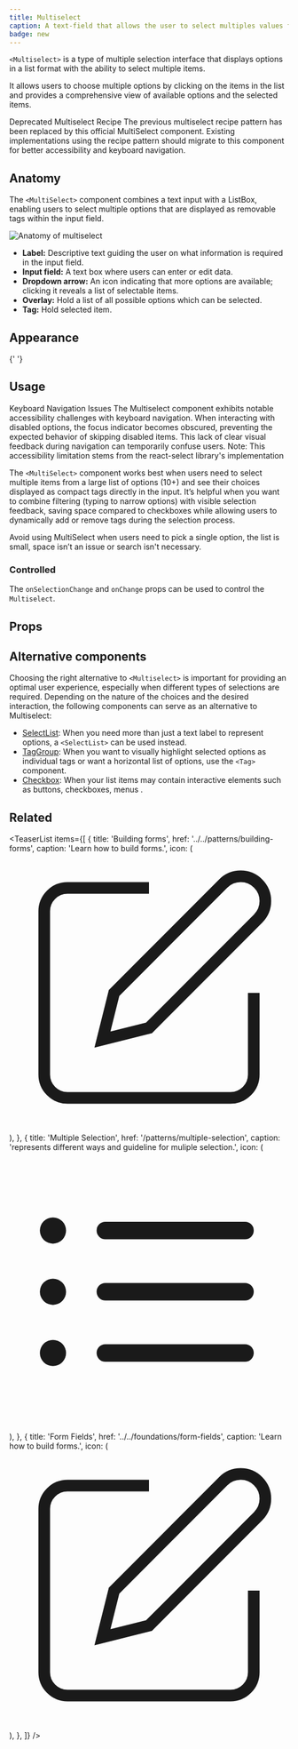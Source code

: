 ```yaml
---
title: Multiselect
caption: A text-field that allows the user to select multiples values from a provided items array.
badge: new
---
```


`<Multiselect>` is a type of multiple selection interface that displays options in a list format with the ability to select multiple items.

It allows users to choose multiple options by clicking on the items in the list and provides a comprehensive view of available options and the selected items.

<SectionMessage>
  <SectionMessage.Title>Deprecated Multiselect Recipe</SectionMessage.Title>
  <SectionMessage.Content>
    The previous multiselect recipe pattern has been replaced by this official
    MultiSelect component. Existing implementations using the recipe pattern
    should migrate to this component for better accessibility and keyboard
    navigation.
  </SectionMessage.Content>
</SectionMessage>

## Anatomy

The `<MultiSelect>` component combines a text input with a ListBox, enabling users to select multiple options that are displayed as removable tags within the input field.

<Image
  src="/multiselect/multiselect-anatomy.jpg"
  alt="Anatomy of multiselect"
  width={800}
  height={550}
  className="mx-auto block"
/>

<ul>
  <li>
    <b>Label:</b> Descriptive text guiding the user on what information is
    required in the input field.
  </li>
  <li>
    <b>Input field:</b> A text box where users can enter or edit data.
  </li>
  <li>
    <b>Dropdown arrow:</b> An icon indicating that more options are available;
    clicking it reveals a list of selectable items.
  </li>
  <li>
    <b>Overlay:</b> Hold a list of all possible options which can be selected.
  </li>
  <li>
    <b>Tag:</b> Hold selected item.
  </li>
</ul>

## Appearance

<AppearanceDemo component={title} />

<AppearanceTable component={title} />{' '}

## Usage

<SectionMessage variant="warning">
  <SectionMessage.Title>Keyboard Navigation Issues</SectionMessage.Title>
  <SectionMessage.Content>
    The Multiselect component exhibits notable accessibility challenges with
    keyboard navigation. When interacting with disabled options, the focus
    indicator becomes obscured, preventing the expected behavior of skipping
    disabled items. This lack of clear visual feedback during navigation can
    temporarily confuse users. Note: This accessibility limitation stems from
    the react-select library's implementation
  </SectionMessage.Content>
</SectionMessage>

The `<MultiSelect>` component works best when users need to select multiple items from a large list of options (10+) and see their choices displayed as compact tags directly in the input. It’s helpful when you want to combine filtering (typing to narrow options) with visible selection feedback, saving space compared to checkboxes while allowing users to dynamically add or remove tags during the selection process.

<Dont>
  <Dont.Description>
    Avoid using MultiSelect when users need to pick a single option, the list is
    small, space isn’t an issue or search isn't necessary.
  </Dont.Description>
</Dont>

### Controlled

The `onSelectionChange` and `onChange` props can be used to control the `Multiselect`.

<ComponentDemo file="./multiselect-controlled.demo.tsx" />

## Props

<StorybookHintMessage component={title} />

<PropsTable component={title} />

## Alternative components

Choosing the right alternative to `<Multiselect>` is important for providing an optimal user experience, especially when different types of selections are required. Depending on the nature of the choices and the desired interaction, the following components can serve as an alternative to Multiselect:

- [SelectList](/components/collection/selectlist): When you need more than just a text label to represent options, a `<SelectList>` can be used instead.
- [TagGroup](/components/collection/tag): When you want to visually highlight selected options as individual tags or want a horizontal list of options, use the `<Tag>` component.
- [Checkbox](/components/form/checkbox): When your list items may contain interactive elements such as buttons, checkboxes, menus .

## Related

<TeaserList
  items={[
    {
      title: 'Building forms',
      href: '../../patterns/building-forms',
      caption: 'Learn how to build forms.',
      icon: (
        <svg
          xmlns="http://www.w3.org/2000/svg"
          width={24}
          height={24}
          viewBox="0 0 24 24"
          fill="none"
          stroke="currentColor"
          strokeWidth={2}
          strokeLinecap="round"
          strokeLinejoin="round"
        >
          <path d="M12 3H5a2 2 0 00-2 2v14a2 2 0 002 2h14a2 2 0 002-2v-7" />
          <path d="M18.375 2.625a2.121 2.121 0 113 3L12 15l-4 1 1-4z" />
        </svg>
      ),
    },
    {
      title: 'Multiple Selection',
      href: '/patterns/multiple-selection',
      caption: 'represents different ways and guideline for muliple selection.',
      icon: (
        <svg
          xmlns="http://www.w3.org/2000/svg"
          viewBox="0 0 24 24"
          fill="currentColor"
          className="size-6"
        >
          <path
            fillRule="evenodd"
            d="M2.625 6.75a1.125 1.125 0 1 1 2.25 0 1.125 1.125 0 0 1-2.25 0Zm4.875 0A.75.75 0 0 1 8.25 6h12a.75.75 0 0 1 0 1.5h-12a.75.75 0 0 1-.75-.75ZM2.625 12a1.125 1.125 0 1 1 2.25 0 1.125 1.125 0 0 1-2.25 0ZM7.5 12a.75.75 0 0 1 .75-.75h12a.75.75 0 0 1 0 1.5h-12A.75.75 0 0 1 7.5 12Zm-4.875 5.25a1.125 1.125 0 1 1 2.25 0 1.125 1.125 0 0 1-2.25 0Zm4.875 0a.75.75 0 0 1 .75-.75h12a.75.75 0 0 1 0 1.5h-12a.75.75 0 0 1-.75-.75Z"
            clipRule="evenodd"
          />
        </svg>
      ),
    },
    {
      title: 'Form Fields',
      href: '../../foundations/form-fields',
      caption: 'Learn how to build forms.',
      icon: (
        <svg
          xmlns="http://www.w3.org/2000/svg"
          width={24}
          height={24}
          viewBox="0 0 24 24"
          fill="none"
          stroke="currentColor"
          strokeWidth={2}
          strokeLinecap="round"
          strokeLinejoin="round"
        >
          <path d="M12 3H5a2 2 0 00-2 2v14a2 2 0 002 2h14a2 2 0 002-2v-7" />
          <path d="M18.375 2.625a2.121 2.121 0 113 3L12 15l-4 1 1-4z" />
        </svg>
      ),
    },
  ]}
/>
